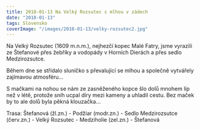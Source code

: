 ```yaml
---
title: 2018-01-13 Na Velký Rozsutec s mlhou v zádech
date: "2018-01-13"
tags: Slovensko
coverImage: "/images/2018-01-13/velky-rozsutec2.jpg"
---
```


<CustomImage
  src="/images/2018-01-13/zamlzena1.jpg"
  alt="Na Velký Rozsutec s mlhou v zádech"
  size="horizontalLarge"
/>

Na Velký Rozsutec (1609 m.n.m.), nejhezčí kopec Malé Fatry, jsme vyrazili ze Štefanové přes žebříky a vodopády v Horních Dierách a přes sedlo Medzirozsutce.

<CustomImage
  src="/images/2018-01-13/zamlzena2.jpg"
  alt="Na Velký Rozsutec s mlhou v zádech"
  size="horizontalLarge"
/>

Během dne se střídalo sluníčko s převalující se mlhou a společně vytvářely zajímavou atmosféru...

<CustomImage
  src="/images/2018-01-13/zamlzena3.jpg"
  alt="Na Velký Rozsutec s mlhou v zádech"
  size="horizontalLarge"
/>

<CustomImage
  src="/images/2018-01-13/zamlzena4.jpg"
  alt="Na Velký Rozsutec s mlhou v zádech"
  size="horizontalLarge"
/>

<CustomImage
  src="/images/2018-01-13/zamlzena5.jpg"
  alt="Na Velký Rozsutec s mlhou v zádech"
  size="horizontalLarge"
/>

S mačkami na nohou se nám ze zasněženého kopce šlo dolů mnohem líp než v létě, protože sníh ucpal díry mezi kameny a uhladil cestu. Bez maček by to ale dolů byla pěkná klouzačka...

<CustomImage
  src="/images/2018-01-13/velky-rozsutec1.jpg"
  alt="Na Velký Rozsutec s mlhou v zádech"
  size="horizontalLarge"
/>

<CustomImage
  src="/images/2018-01-13/velky-rozsutec2.jpg"
  alt="Na Velký Rozsutec s mlhou v zádech"
  size="horizontalLarge"
/>

<CustomImage
  src="/images/2018-01-13/velky-rozsutec3.jpg"
  alt="Na Velký Rozsutec s mlhou v zádech"
  size="horizontalLarge"
/>

Trasa: Štefanová (žl.zn.) - Podžiar (modr.zn.) - Sedlo Medzirozsutce (červ.zn.) - Velký Rozsutec - Medziholie (zel.zn.) - Štefanová
